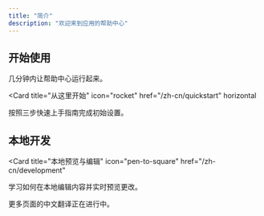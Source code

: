 ```yaml
---
title: "简介"
description: "欢迎来到应用的帮助中心"
---
```


## 开始使用

几分钟内让帮助中心运行起来。

<Card
  title="从这里开始"
  icon="rocket"
  href="/zh-cn/quickstart"
  horizontal
>
  按照三步快速上手指南完成初始设置。
</Card>

## 本地开发

<Card
  title="本地预览与编辑"
  icon="pen-to-square"
  href="/zh-cn/development"
>
  学习如何在本地编辑内容并实时预览更改。
</Card>

<Note>
  更多页面的中文翻译正在进行中。
</Note>

